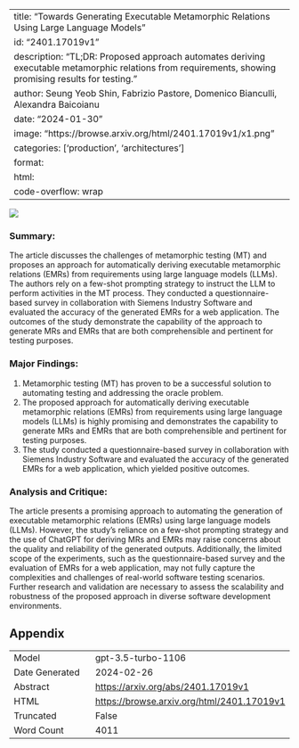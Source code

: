 
---
title: "Towards Generating Executable Metamorphic Relations Using Large Language Models"
id: "2401.17019v1"
description: "TL;DR: Proposed approach automates deriving executable metamorphic relations from requirements, showing promising results for testing."
author: Seung Yeob Shin, Fabrizio Pastore, Domenico Bianculli, Alexandra Baicoianu
date: "2024-01-30"
image: "https://browse.arxiv.org/html/2401.17019v1/x1.png"
categories: ['production', 'architectures']
format:
  html:
    code-overflow: wrap
---

![](https://browse.arxiv.org/html/2401.17019v1/x1.png)

### Summary:
The article discusses the challenges of metamorphic testing (MT) and proposes an approach for automatically deriving executable metamorphic relations (EMRs) from requirements using large language models (LLMs). The authors rely on a few-shot prompting strategy to instruct the LLM to perform activities in the MT process. They conducted a questionnaire-based survey in collaboration with Siemens Industry Software and evaluated the accuracy of the generated EMRs for a web application. The outcomes of the study demonstrate the capability of the approach to generate MRs and EMRs that are both comprehensible and pertinent for testing purposes.

### Major Findings:
1. Metamorphic testing (MT) has proven to be a successful solution to automating testing and addressing the oracle problem.
2. The proposed approach for automatically deriving executable metamorphic relations (EMRs) from requirements using large language models (LLMs) is highly promising and demonstrates the capability to generate MRs and EMRs that are both comprehensible and pertinent for testing purposes.
3. The study conducted a questionnaire-based survey in collaboration with Siemens Industry Software and evaluated the accuracy of the generated EMRs for a web application, which yielded positive outcomes.

### Analysis and Critique:
The article presents a promising approach to automating the generation of executable metamorphic relations (EMRs) using large language models (LLMs). However, the study's reliance on a few-shot prompting strategy and the use of ChatGPT for deriving MRs and EMRs may raise concerns about the quality and reliability of the generated outputs. Additionally, the limited scope of the experiments, such as the questionnaire-based survey and the evaluation of EMRs for a web application, may not fully capture the complexities and challenges of real-world software testing scenarios. Further research and validation are necessary to assess the scalability and robustness of the proposed approach in diverse software development environments.

## Appendix

|          |          |
|----------|----------|
| Model     | gpt-3.5-turbo-1106       |
| Date Generated     | 2024-02-26       |
| Abstract | [https://arxiv.org/abs/2401.17019v1](https://arxiv.org/abs/2401.17019v1)        |
| HTML     | [https://browse.arxiv.org/html/2401.17019v1](https://browse.arxiv.org/html/2401.17019v1)       |
| Truncated       | False       |
| Word Count       | 4011       |
